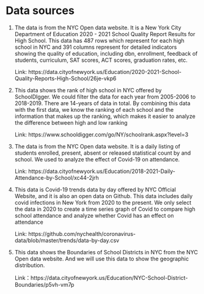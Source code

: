 # Data sources


1. The data is from the NYC Open data website. It is a New York City Department of Education 2020 - 2021 School Quality Report Results for High School. This data has 487 rows which represent for each high school in NYC and 391 columns represent for detailed indicators showing the quality of education, including dbn, enrollment, feedback of students, curriculum, SAT scores, ACT scores, graduation rates, etc.

    Link: https://data.cityofnewyork.us/Education/2020-2021-School-Quality-Reports-High-School/26je-vkp6 


2. This data shows the rank of high school in NYC offered by SchoolDIgger. We could filter the data for each year from 2005-2006 to 2018-2019. There are 14-years of data in total. By combining this data with the first data, we know the ranking of each school and the information that makes up the ranking, which makes it easier to analyze the difference between high and low ranking

    Link: https://www.schooldigger.com/go/NY/schoolrank.aspx?level=3 


3. The data is from the NYC Open data website. It is a daily listing of students enrolled, present, absent or released statistical count by and school. We used to analyze the effect of Covid-19 on attendance.

    Link: https://data.cityofnewyork.us/Education/2018-2021-Daily-Attendance-by-School/xc44-2jrh


4. This data is Covid-19 trends data by day offered by NYC Official Website, and it is  also an open data on Github. This data includes daily covid infections in New York from 2020 to the present. We only select the data in 2020 to create a time series graph of Covid to compare high school attendance and analyze whether Covid has an effect on attendance

    Link: https://github.com/nychealth/coronavirus-data/blob/master/trends/data-by-day.csv       


5. This data shows the Boundaries of School Districts in NYC from the NYC Open data website. And we will use this data to show the geographic distribution.

    Link：https://data.cityofnewyork.us/Education/NYC-School-District-Boundaries/p5vh-vm7p